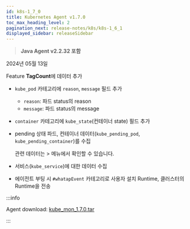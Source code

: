 ```yaml
---
id: k8s-1_7_0
title: Kubernetes Agent v1.7.0
toc_max_heading_level: 2
pagination_next: release-notes/k8s/k8s-1_6_1
displayed_sidebar: releaseSidebar
---
```


> **Java Agent v2.2.32 포함**

2024년 05월 13일

<Status>Feature</Status> <b>TagCount</b>에 데이터 추가

- `kube_pod` 카테고리에 `reason`, `message` 필드 추가

  - `reason`: 파드 status의 reason
  - `message`: 파드 status의 message

- `container` 카테고리에 `kube_state`(컨테이너 state) 필드 추가

- pending 상태 파드, 컨테이너 데이터(`kube_pending_pod`, `kube_pending_container`)를 수집

  관련 데이터는 <Cmdname sid="side_lab" className="uitext" /> &gt; <Cmdname sid="side_pendingPod" className="uitext" /> 메뉴에서 확인할 수 있습니다.

- 서비스(`kube_service`)에 대한 데이터 수집

- 에이전트 부팅 시 <code>#whatapEvent</code> 카테고리로 사용자 설치 Runtime, 클러스터의 Runtime을 전송

:::info

Agent download: [kube_mon_1.7.0.tar](https://repo.whatap.io/docker/kube_mon_1.7.0.tar)

:::